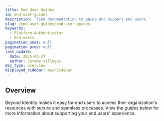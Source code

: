 ```yaml
---
title: End User Guides
id: end-user-guides
description: 'Find documentation to guide and support end users.'
slug: /end-user-guides/end-user-guides
keywords:
  - Platform Authenticator
  - End users
pagination_next: null
pagination_prev: null
last_update:
  date: 2025-03-27
  author: Jerome Villegas
doc_type: overview
displayed_sidebar: mainSidebar
---
```


## Overview

Beyond Identity makes it easy for end users to access their organization's resources with secure and seamless processes. View the guides below for more information about supporting your end users' experience.


<DocCardList />